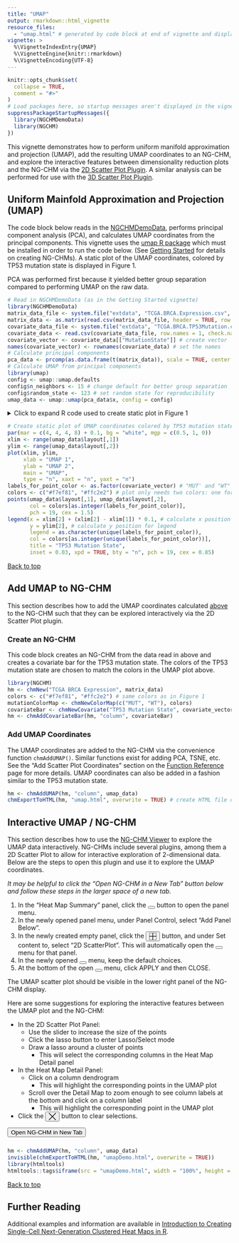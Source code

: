 ```yaml
---
title: "UMAP"
output: rmarkdown::html_vignette
resource_files:
  - "umap.html" # generated by code block at end of vignette and displayed in an iframe
vignette: >
  %\VignetteIndexEntry{UMAP}
  %\VignetteEngine{knitr::rmarkdown}
  %\VignetteEncoding{UTF-8}
---
```


```r
knitr::opts_chunk$set(
  collapse = TRUE,
  comment = "#>"
)
# Load packages here, so startup messages aren't displayed in the vignette
suppressPackageStartupMessages({
  library(NGCHMDemoData)
  library(NGCHM)
})
```

This vignette demonstrates how to perform uniform manifold approximation
and projection (UMAP), add the resulting UMAP coordinates to an
NG-CHM, and explore the interactive features between dimensionality reduction plots and
the NG-CHM via the
[2D Scatter Plot Plugin](https://github.com/MD-Anderson-Bioinformatics/ScatterPlotPlugin).
A similar analysis can be performed for use with the
[3D Scatter Plot Plugin](https://github.com/MD-Anderson-Bioinformatics/ScatterPlotPlugin3D).


## Uniform Mainfold Approximation and Projection (UMAP)

The code block below reads in the
[NGCHMDemoData](https://md-anderson-bioinformatics.r-universe.dev/NGCHMDemoData),
performs principal component analysis (PCA), and calculates UMAP coordinates
from the principal components. This vignette uses the [umap R package](https://cran.r-project.org/package=umap)
which must be installed in order to run the code below.
(See [Getting Started](getting-started.html) for details on creating NG-CHMs).
A static plot of the UMAP coordinates, colored by TP53 mutation state is displayed in Figure 1.

PCA was performed first because it yielded
better group separation compared to performing UMAP on the raw data.

```r
# Read in NGCHMDemoData (as in the Getting Started vignette)
library(NGCHMDemoData)
matrix_data_file <- system.file("extdata", "TCGA.BRCA.Expression.csv", package = "NGCHMDemoData")
matrix_data <- as.matrix(read.csv(matrix_data_file, header = TRUE, row.names = 1, check.names = FALSE, stringsAsFactors = FALSE))
covariate_data_file <- system.file("extdata", "TCGA.BRCA.TP53Mutation.csv", package = "NGCHMDemoData")
covariate_data <- read.csv(covariate_data_file, row.names = 1, check.names = FALSE, stringsAsFactors = FALSE) # read.csv returns a data.frame
covariate_vector <- covariate_data[["MutationState"]] # create vector
names(covariate_vector) <- rownames(covariate_data) # set the names
# Calculate principal components
pca_data <- prcomp(as.data.frame(t(matrix_data)), scale = TRUE, center = TRUE, rank = 10)
# Calculate UMAP from principal components
library(umap)
config <- umap::umap.defaults
config$n_neighbors <- 15 # change default for better group separation
config$random_state <- 123 # set random state for reproducibility
umap_data <- umap::umap(pca_data$x, config = config)
```

<details><summary>Click to expand R code used to create static plot in Figure 1</summary>

```r
# Create static plot of UMAP coordinates colored by TP53 mutation state
par(mar = c(4, 4, 4, 8) + 0.1, bg = "white", mgp = c(0.5, 1, 0))
xlim <- range(umap_data$layout[,1])
ylim <- range(umap_data$layout[,2])
plot(xlim, ylim,
     xlab = "UMAP 1",
     ylab = "UMAP 2",
     main = "UMAP",
     type = "n", xaxt = "n", yaxt = "n")
labels_for_point_color <- as.factor(covariate_vector) # "MUT' and "WT"
colors <- c("#f7ef81", "#ffc2e2") # plot only needs two colors: one for "MUT" and one for "WT"
points(umap_data$layout[,1], umap_data$layout[,2],
       col = colors[as.integer(labels_for_point_color)],
       pch = 19, cex = 1.5)
legend(x = xlim[2] + (xlim[2] - xlim[1]) * 0.1, # calculate x position for legend
       y = ylim[2], # calculate y position for legend
       legend = as.character(unique(labels_for_point_color)),
       col = colors[as.integer(unique(labels_for_point_color))],
       title = "TP53 Mutation State",
       inset = 0.03, xpd = TRUE, bty = "n", pch = 19, cex = 0.85)
```
</details>

<!-- If we evaluate the code in the details tag, the plot will be hidden when the
     deails tag is collapsed. So we have two copies of the plotting code: one in the details
     tag to let the user expand/collapse, and the second hidden but evalluated copy here to
     always display the plot.
-->

```r
# Create static plot of UMAP coordinates colored by TP53 mutation state
par(mar = c(4, 4, 4, 8) + 0.1, bg = "white", mgp = c(0.5, 1, 0))
xlim <- range(umap_data$layout[,1])
ylim <- range(umap_data$layout[,2])
plot(xlim, ylim,
     xlab = "UMAP 1",
     ylab = "UMAP 2",
     main = "UMAP",
     type = "n", xaxt = "n", yaxt = "n")
labels_for_point_color <- as.factor(covariate_vector) # "MUT' and "WT"
colors <- c("#f7ef81", "#ffc2e2") # plot only needs two colors: one for "MUT" and one for "WT"
points(umap_data$layout[,1], umap_data$layout[,2],
       col = colors[as.integer(labels_for_point_color)],
       pch = 19, cex = 1.5)
legend(x = xlim[2] + (xlim[2] - xlim[1]) * 0.1, # calculate x position for legend
       y = ylim[2], # calculate y position for legend
       legend = as.character(unique(labels_for_point_color)),
       col = colors[as.integer(unique(labels_for_point_color))],
       title = "TP53 Mutation State",
       inset = 0.03, xpd = TRUE, bty = "n", pch = 19, cex = 0.85)
```

[Back to top](#)

## Add UMAP to NG-CHM

This section describes how to add the UMAP coordinates calculated [above](#umap-coordinates)
to the NG-CHM such that they can be explored interactively via the 2D Scatter Plot plugin.

### Create an NG-CHM

This code block creates an NG-CHM from the data read in above and creates a covariate
bar for the TP53 mutation state. The colors of the TP53 mutation state
are chosen to match the colors in the UMAP plot above.

```r
library(NGCHM)
hm <- chmNew("TCGA BRCA Expression", matrix_data)
colors <- c("#f7ef81", "#ffc2e2") # same colors as in Figure 1
mutationColorMap <- chmNewColorMap(c("MUT", "WT"), colors)
covariateBar <- chmNewCovariate("TP53 Mutation State", covariate_vector, mutationColorMap)
hm <- chmAddCovariateBar(hm, "column", covariateBar)
```

### Add UMAP Coordinates

The UMAP coordinates are added to the NG-CHM via the convenience
function `chmAddUMAP()`. Similar functions exist for adding PCA, TSNE, etc.
See the "Add Scatter Plot Coordinates" section on the
[Function Reference](../reference/index.html#add-scatter-plot-coordinates) page for more details.
UMAP coordinates can also be added in a fashion similar to the TP53 mutation state.

<!-- Don't evaluate in order to avoid messages from chmExportToHTML (that can seemingly only
     be hidden with `invisible()`. The code block at the end of the vignette adds the umap
     covariate and generates the embedded NGCHM
-->

```r
hm <- chmAddUMAP(hm, "column", umap_data)
chmExportToHTML(hm, "umap.html", overwrite = TRUE) # create HTML file of NG-CHM
```

## Interactive UMAP / NG-CHM

<!-- svg symbols taken from NG-CHM viewer:
     https://github.com/MD-Anderson-Bioinformatics/NG-CHM/blob/main/NGCHM/WebContent/icons.svg?short_path=fffa0d9
-->

<svg style="display:none;">
  <symbol id="icon-four-panels" xmlns="http://www.w3.org/2000/svg" stroke="currentColor" viewBox="0 0 16 16">
    <rect x="0" y="0" width="8" height="8" fill="#e7fffc"/>
    <rect x="8" y="0" width="8" height="8" fill="#ffe7e8"/>
    <rect x="0" y="8" width="8" height="8" fill="#e7ffe9"/>
    <rect x="8" y="8" width="8" height="8" fill="#fffbe7"/>
  </symbol>
  <symbol id="icon-gear" xmlns="http://www.w3.org/2000/svg" fill="currentColor" class="bi bi-gear-fill" viewBox="0 0 16 16">
    <path d="M9.405 1.05c-.413-1.4-2.397-1.4-2.81 0l-.1.34a1.464 1.464 0 0 1-2.105.872l-.31-.17c-1.283-.698-2.686.705-1.987 1.987l.169.311c.446.82.023 1.841-.872 2.105l-.34.1c-1.4.413-1.4 2.397 0 2.81l.34.1a1.464 1.464 0 0 1 .872 2.105l-.17.31c-.698 1.283.705 2.686 1.987 1.987l.311-.169a1.464 1.464 0 0 1 2.105.872l.1.34c.413 1.4 2.397 1.4 2.81 0l.1-.34a1.464 1.464 0 0 1 2.105-.872l.31.17c1.283.698 2.686-.705 1.987-1.987l-.169-.311a1.464 1.464 0 0 1 .872-2.105l.34-.1c1.4-.413 1.4-2.397 0-2.81l-.34-.1a1.464 1.464 0 0 1-.872-2.105l.17-.31c.698-1.283-.705-2.686-1.987-1.987l-.311.169a1.464 1.464 0 0 1-2.105-.872l-.1-.34zM8 10.93a2.929 2.929 0 1 1 0-5.86 2.929 2.929 0 0 1 0 5.858z"/>
  </symbol>
  <symbol id="icon-big-x" xmlns="http://www.w3.org/2000/svg" fill="currentColor" viewBox="0 0 16 16">
    <path d="m0 0 1 0 7 7 7-7 1 0 0 1-7 7 7 7 0 1 -1 0-7-7-7 7-1 0 0-1 7-7-7-7z"/>
  </symbol>
</svg>

This section describes how to use the
[NG-CHM Viewer](https://bioinformatics.mdanderson.org/public-software/ngchm/) to explore the UMAP data interactively.
NG-CHMs include several plugins, among them a 2D Scatter Plot
to allow for interactive exploration of 2-dimensional data.
Below are the steps to open this plugin and use it to explore the UMAP coordinates.

*It may be helpful to click the "Open NG-CHM in a New Tab" button below
and follow these steps in the larger space of a new tab.*

1. In the "Heat Map Summary" panel, click the
<button class="fromViewer">
  <svg class="fromViewer" viewBox="0 0 16 16">
    <use xlink:href="#icon-four-panels"></use>
  </svg>
</button>
button to open the panel menu.
2. In the newly opened panel menu, under <span class="ngchm-panel-menu-headings">Panel Control</span>,
   select "<span class="ngchm-panel-menu">Add Panel Below</span>".
3. In the newly created empty panel, click the
<button class="fromViewer">
  <svg style="width:16px;height:16px;vertical-align:middle;" viewBox="0 0 16 16">
    <use xlink:href="#icon-four-panels"></use>
  </svg>
</button>
   button, and under <span class="ngchm-panel-menu-headings">Set content to</span>, select
   "<span class="ngchm-panel-menu">2D ScatterPlot</span>". This will automatically open the
<button class="fromViewer">
  <svg class="fromViewer" viewBox="0 0 16 16">
    <use xlink:href="#icon-gear"></use>
  </svg>
</button>
menu for that panel.
4. In the newly opened
<button class="fromViewer">
  <svg class="fromViewer" viewBox="0 0 16 16">
    <use xlink:href="#icon-gear"></use>
  </svg>
</button>
menu, keep the default choices.
5. At the bottom of the open
<button class="fromViewer">
  <svg class="fromViewer" viewBox="0 0 16 16">
    <use xlink:href="#icon-gear"></use>
  </svg>
</button>
menu, click <span class="ngchm-gear-menu-button">APPLY</span> and then <span class="ngchm-gear-menu-button">CLOSE</span>.

The UMAP scatter plot should be visible in the lower right panel of the NG-CHM display.

Here are some suggestions for exploring the interactive features between the UMAP plot and the NG-CHM:

- In the 2D Scatter Plot Panel:
  - Use the slider to increase the size of the points
  - Click the lasso button to enter Lasso/Select mode
  - Draw a lasso around a cluster of points
    - This will select the corresponding columns in the Heat Map Detail panel
- In the Heat Map Detail Panel:
  - Click on a column dendrogram
    - This will highlight the corresponding points in the UMAP plot
  - Scroll over the Detail Map to zoom enough to see column labels at the bottom and click
   on a column label
    - This will highlight the corresponding point in the UMAP plot
- Click the
     <button class="viewer-close-icon">
        <svg style="width:16px;height:16px;vertical-align:middle;" viewBox="0 0 16 16">
          <use xlink:href="#icon-big-x"></use>
        </svg>
      </button> button to clear selections.

<button onclick="openIframeInNewTab('#myIframe')" style="margin-bottom:10px">Open NG-CHM in New Tab</button>


```r
hm <- chmAddUMAP(hm, "column", umap_data)
invisible(chmExportToHTML(hm, "umapDemo.html", overwrite = TRUE))
library(htmltools)
htmltools::tags$iframe(src = "umapDemo.html", width = "100%", height = "800px", id = "myIframe", class = "ngchm-frame")
```

[Back to top](#)

## Further Reading

Additional examples and information are available in
[Introduction to Creating Single-Cell Next-Generation Clustered Heat Maps in R](https://www.ngchm.net/Downloads/how-to-create-single-cell-ngchm-in-r/tutorial-sc-deprez.pdf).

